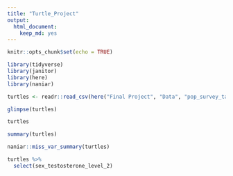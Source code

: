 ```yaml
---
title: "Turtle_Project"
output: 
  html_document: 
    keep_md: yes
---
```


```r
knitr::opts_chunk$set(echo = TRUE)
```

```r
library(tidyverse)
library(janitor)
library(here)
library(naniar)
``` 

```r
turtles <- readr::read_csv(here("Final Project", "Data", "pop_survey_tagging_data.csv")) %>% clean_names()
```
```r
glimpse(turtles)
```
```r
turtles

```


```r
summary(turtles)
```
```r
naniar::miss_var_summary(turtles)
```
```r
turtles %>% 
  select(sex_testosterone_level_2)
```

